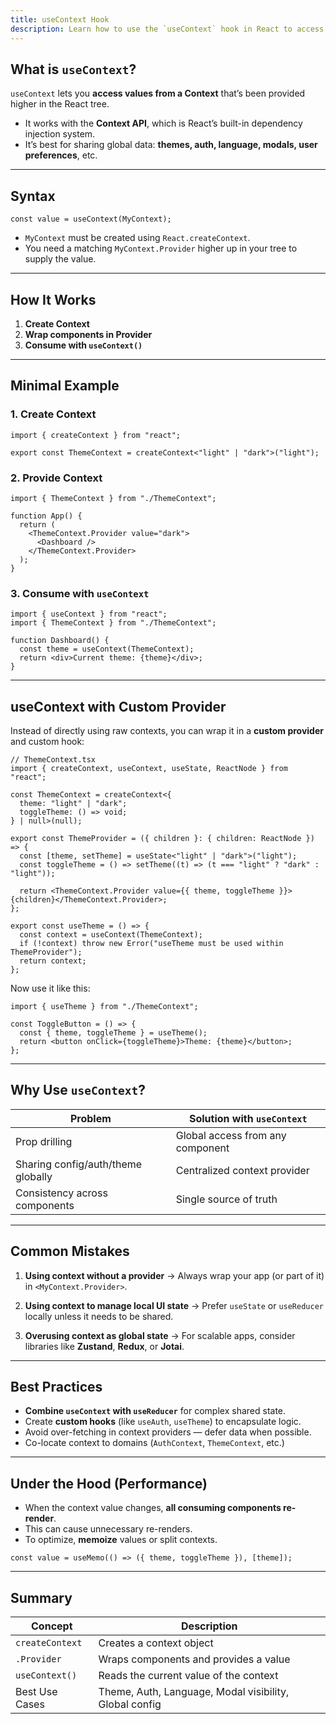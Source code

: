 ```yaml
---
title: useContext Hook
description: Learn how to use the `useContext` hook in React to access global values like themes, auth, and more without prop drilling.
---
```


## What is `useContext`?

`useContext` lets you **access values from a Context** that’s been provided higher in the React tree.

- It works with the **Context API**, which is React’s built-in dependency injection system.
- It’s best for sharing global data: **themes, auth, language, modals, user preferences**, etc.

---

## Syntax

```tsx
const value = useContext(MyContext);
```

- `MyContext` must be created using `React.createContext`.
- You need a matching `MyContext.Provider` higher up in your tree to supply the value.

---

## How It Works

1. **Create Context**
2. **Wrap components in Provider**
3. **Consume with `useContext()`**

---

## Minimal Example

### 1. Create Context

```tsx
import { createContext } from "react";

export const ThemeContext = createContext<"light" | "dark">("light");
```

### 2. Provide Context

```tsx
import { ThemeContext } from "./ThemeContext";

function App() {
  return (
    <ThemeContext.Provider value="dark">
      <Dashboard />
    </ThemeContext.Provider>
  );
}
```

### 3. Consume with `useContext`

```tsx
import { useContext } from "react";
import { ThemeContext } from "./ThemeContext";

function Dashboard() {
  const theme = useContext(ThemeContext);
  return <div>Current theme: {theme}</div>;
}
```

---

## useContext with Custom Provider

Instead of directly using raw contexts, you can wrap it in a **custom provider** and custom hook:

```tsx
// ThemeContext.tsx
import { createContext, useContext, useState, ReactNode } from "react";

const ThemeContext = createContext<{
  theme: "light" | "dark";
  toggleTheme: () => void;
} | null>(null);

export const ThemeProvider = ({ children }: { children: ReactNode }) => {
  const [theme, setTheme] = useState<"light" | "dark">("light");
  const toggleTheme = () => setTheme((t) => (t === "light" ? "dark" : "light"));

  return <ThemeContext.Provider value={{ theme, toggleTheme }}>{children}</ThemeContext.Provider>;
};

export const useTheme = () => {
  const context = useContext(ThemeContext);
  if (!context) throw new Error("useTheme must be used within ThemeProvider");
  return context;
};
```

Now use it like this:

```tsx
import { useTheme } from "./ThemeContext";

const ToggleButton = () => {
  const { theme, toggleTheme } = useTheme();
  return <button onClick={toggleTheme}>Theme: {theme}</button>;
};
```

---

## Why Use `useContext`?

| Problem                            | Solution with `useContext`       |
| ---------------------------------- | -------------------------------- |
| Prop drilling                      | Global access from any component |
| Sharing config/auth/theme globally | Centralized context provider     |
| Consistency across components      | Single source of truth           |

---

## Common Mistakes

1.  **Using context without a provider**
    → Always wrap your app (or part of it) in `<MyContext.Provider>`.

2.  **Using context to manage local UI state**
    → Prefer `useState` or `useReducer` locally unless it needs to be shared.

3.  **Overusing context as global state**
    → For scalable apps, consider libraries like **Zustand**, **Redux**, or **Jotai**.

---

## Best Practices

- **Combine `useContext` with `useReducer`** for complex shared state.
- Create **custom hooks** (like `useAuth`, `useTheme`) to encapsulate logic.
- Avoid over-fetching in context providers — defer data when possible.
- Co-locate context to domains (`AuthContext`, `ThemeContext`, etc.)

---

## Under the Hood (Performance)

- When the context value changes, **all consuming components re-render**.
- This can cause unnecessary re-renders.
- To optimize, **memoize** values or split contexts.

```tsx
const value = useMemo(() => ({ theme, toggleTheme }), [theme]);
```

---

## Summary

| Concept         | Description                                            |
| --------------- | ------------------------------------------------------ |
| `createContext` | Creates a context object                               |
| `.Provider`     | Wraps components and provides a value                  |
| `useContext()`  | Reads the current value of the context                 |
| Best Use Cases  | Theme, Auth, Language, Modal visibility, Global config |
